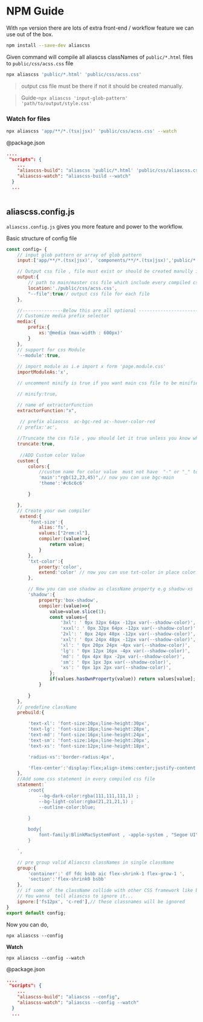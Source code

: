 # NPM Guide
 
With `npm` version  there are lots of extra front-end / workflow feature we can use out of the box.

```sh 
npm install --save-dev aliascss
```


Given command will compile all aliascss classNames of `public/*.html` files  to `public/css/acss.css` file

```sh
npx aliascss 'public/*.html' 'public/css/acss.css' 
```

> output css file must be there if not it should be created manually. 

>Guide-`npx aliascss 'input-glob-pattern' 'path/to/output/style.css'`

### Watch for files

```sh
npx aliascss 'app/**/*.(tsx|jsx)' 'public/css/acss.css' --watch
```

@package.json
```json copy filename="package.json"
....
 "scripts": {
    ...
    "aliascss-build": "aliascss 'public/*.html' 'public/css/aliascss.css'",
    "aliascss-watch": "aliascss-build --watch"
  }
  ...
  
  ```

## aliascss.config.js
`aliascss.config.js`  gives you more feature and power to the workflow.



Basic structure of config file 
 
```javascript copy  showLineNumbers filename="aliascss.config.js"
const config= {
    // input glob pattern or array of glob pattern
    input:['app/**/*.(tsx|jsx)', 'components/**/*.(tsx|jsx)','public/*.html'],

    // Output css file , file must exist or should be created manully if file doesnot exist
    output:{
        // path to main/master css file which include every compiled css declaration for given input
        location:'./public/css/acss.css',
        "--file":true// output css file for each file
    },

    //---------------Below this are all optional -------------------------
    // Customize media prefix selector
    media:{
        prefix:{
            xs:'@media (max-width : 600px)'
        }
    },
    // support for css Module
    '--module':true,
    
    // import module as i.e import x form 'page.module.css'
    importModuleAs:'x',

    // uncomment minify is true if you want main css file to be minified by cssnano

    // minify:true,

    // name of extractorFunction
    extractorFunction:"x",
     
     // prefix aliascss  ac-bgc-red ac--hover-color-red
    // prefix:'ac',

    //Truncate the css file , you should let it true unless you know what your are doing
    truncate:true,
    	
     //ADD Custom color Value
	custom:{
		colors:{
            //custom name for color value  must not have  "-" or "_" to work perfectly.
			'main':"rgb(12,23,45)",// now you can use bgc-main
			'theme':'#c6c6c6'

		}

	},
    // Create your own compiler 
     extend:{
        'font-size':{
            alias:'fs',
            values:["2rem:xl"],
            compiler:(value)=>{
                return value;
            }
        },
        'txt-color':{
            proerty:'color',  
            extend:'color' // now you can use txt-color in place color 
        },

        // Now you can use shadow as className property e.g shadow-xs 
        'shadow':{
            property:'box-shadow',
            compiler:(value)=>{
                value=value.slice(1);
                const values={
                    '3xl': ' 0px 32px 64px -12px var(--shadow-color)',
                    'xxxl': ' 0px 32px 64px -12px var(--shadow-color)',
                    '2xl': ' 0px 24px 48px -12px var(--shadow-color)',
                    'xxl': ' 0px 24px 48px -12px var(--shadow-color)',
                    'xl': ' 0px 20px 24px -4px var(--shadow-color)',
                    'lg': ' 0px 12px 16px -4px var(--shadow-color)',
                    'md': ' 0px 4px 8px -2px var(--shadow-color)',
                    'sm': ' 0px 1px 3px var(--shadow-color)',
                    'xs': ' 0px 1px 2px var(--shadow-color)',
                };
                if(values.hasOwnProperty(value)) return values[value];
            }
         
        }
    },
    // predefine className 
	prebuild:{

        'text-xl': 'font-size:20px;line-height:30px',
        'text-lg': 'font-size:18px;line-height:28px',
        'text-md': 'font-size:16px;line-height:24px',
        'text-sm': 'font-size:14px;line-height:20px',
        'text-xs': 'font-size:12px;line-height:18px',

        'radius-xs':'border-radius:4px',

        'flex-center':'display:flex;align-items:center;justify-content:center',
    },
    //Add some css statement in every compiled css file
	statement:`
        :root{
            --bg-dark-color:rgba(111,111,111,1) ;
            --bg-light-color:rgba(21,21,21,1) ;
            --outline-color:blue;
    
        }

        body{
            font-family:BlinkMacSystemFont , -apple-system , "Segoe UI"  ;
        }

	`,

	// pre group valid Aliascss classNames in single className
	group:{
		'container':' df fdc bsbb aic flex-shrink-1 flex-grow-1 ',
		'section':'flex-shrink0 bsbb'
	},
    // if some of the className collide with other CSS framework like bootstrap and tailwindcss
    // You wanna  tell aliascss to ignore it...
	ignore:['fs12px', 'c-red'],// these classnames will be ignored
}
export default config;
```

Now you can do,

`npx aliascss --config `

 **Watch**

`npx aliascss --config --watch`

@package.json
```json copy filename="package.json"
....
 "scripts": {
    ...
    "aliascss-build": "aliascss --config",
    "aliascss-watch": "aliascss --config --watch"
  }
  ...
  
  ```